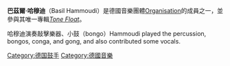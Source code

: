 {{rewrite|time=2015-12-14T02:42:35+00:00}}
'''巴茲爾·哈穆迪'''（Basil Hammoudi）是德國音樂團體[[Organisation|Organisation]]的成員之一，並參與其唯一專輯''[[Tone_Float|Tone Float]]''。

哈穆迪演奏敲擊樂器、小鼓（bongo）Hammoudi played the percussion, bongos, conga, and gong, and also contributed some vocals.

<!-- 檔案不存在 [[File:Hammoudi.jpg|File:Hammoudi.jpg]] -->

{{DEFAULTSORT:Hammoudi, Basil}}
[[Category:德国鼓手|Category:德国鼓手]]
[[Category:德國音樂|Category:德國音樂]]

{{Germany-musician-stub}}